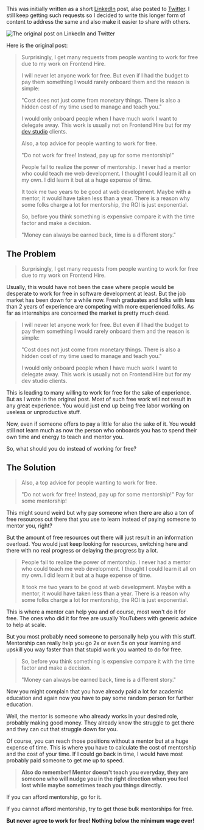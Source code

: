 This was initially written as a short [LinkedIn](https://www.linkedin.com/posts/yarala-hruthik-reddy_surprisingly-i-get-many-requests-from-people-activity-7214581210658848768-Aek5?utm_source=share&utm_medium=member_desktop) post, also posted to [Twitter](https://x.com/thisisyhr/status/1808785997456683412). I still keep getting such requests so I decided to write this longer form of content to address the same and also make it easier to share with others.

![The original post on LinkedIn and Twitter](./do-not-work-for-free.webp)

Here is the original post:

> Surprisingly, I get many requests from people wanting to work for free due to my work on Frontend Hire.
>
> I will never let anyone work for free. But even if I had the budget to pay them something I would rarely onboard them and the reason is simple: 
>
> "Cost does not just come from monetary things. There is also a hidden cost of my time used to manage and teach you."
>
> I would only onboard people when I have much work I want to delegate away. This work is usually not on Frontend Hire but for my [dev studio](https://www.withyhr.com/) clients.
>
> Also, a top advice for people wanting to work for free. 
>
> "Do not work for free! Instead, pay up for some mentorship!"
>
> People fail to realize the power of mentorship. I never had a mentor who could teach me web development. I thought I could learn it all on my own. I did learn it but at a huge expense of time.
>
> It took me two years to be good at web development. Maybe with a mentor, it would have taken less than a year. There is a reason why some folks charge a lot for mentorship, the ROI is just exponential.
>
> So, before you think something is expensive compare it with the time factor and make a decision.
>
> "Money can always be earned back, time is a different story."

## The Problem

> Surprisingly, I get many requests from people wanting to work for free due to my work on Frontend Hire.

Usually, this would have not been the case where people would be desperate to work for free in software development at least. But the job market has been down for a while now. Fresh graduates and folks with less than 2 years of experience are competing with more experienced folks. As far as internships are concerned the market is pretty much dead.

> I will never let anyone work for free. But even if I had the budget to pay them something I would rarely onboard them and the reason is simple:
>
> "Cost does not just come from monetary things. There is also a hidden cost of my time used to manage and teach you."
>
> I would only onboard people when I have much work I want to delegate away. This work is usually not on Frontend Hire but for my dev studio clients.

This is leading to many willing to work for free for the sake of experience. But as I wrote in the original post. Most of such free work will not result in any great experience. You would just end up being free labor working on useless or unproductive stuff. 

Now, even if someone offers to pay a little for also the sake of it. You would still not learn much as now the person who onboards you has to spend their own time and energy to teach and mentor you.

So, what should you do instead of working for free?

## The Solution

> Also, a top advice for people wanting to work for free.
>
> "Do not work for free! Instead, pay up for some mentorship!"
Pay for some mentorship!

This might sound weird but why pay someone when there are also a ton of free resources out there that you use to learn instead of paying someone to mentor you, right?

But the amount of free resources out there will just result in an information overload. You would just keep looking for resources, switching here and there with no real progress or delaying the progress by a lot.

> People fail to realize the power of mentorship. I never had a mentor who could teach me web development. I thought I could learn it all on my own. I did learn it but at a huge expense of time.
> 
> It took me two years to be good at web development. Maybe with a mentor, it would have taken less than a year. There is a reason why some folks charge a lot for mentorship, the ROI is just exponential.

This is where a mentor can help you and of course, most won't do it for free. The ones who did it for free are usually YouTubers with generic advice to help at scale. 

But you most probably need someone to personally help you with this stuff. Mentorship can really help you go 2x or even 5x on your learning and upskill you way faster than that stupid work you wanted to do for free.

> So, before you think something is expensive compare it with the time factor and make a decision.
>
> "Money can always be earned back, time is a different story."

Now you might complain that you have already paid a lot for academic education and again now you have to pay some random person for further education. 

Well, the mentor is someone who already works in your desired role, probably making good money. They already know the struggle to get there and they can cut that struggle down for you.

Of course, you can reach those positions without a mentor but at a huge expense of time. This is where you have to calculate the cost of mentorship and the cost of your time. If I could go back in time, I would have most probably paid someone to get me up to speed.

> **Also do remember! Mentor doesn't teach you everyday, they are someone who will nudge you in the right direction when you feel lost while maybe sometimes teach you things directly.**

If you can afford mentorship, go for it.

If you cannot afford mentorship, try to get those bulk mentorships for free.

**But never agree to work for free! Nothing below the minimum wage ever!**